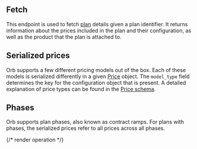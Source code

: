 ## Fetch

This endpoint is used to fetch [plan](../guides/concepts##plan-and-price) details given a plan identifier.
It returns information about the prices included in the plan and their configuration, as well as the product
that the plan is attached to.

## Serialized prices
Orb supports a few different pricing models out of the box.
Each of these models is serialized differently in a given [Price](../guides/concepts#plan-and-price) object.
The `model_type` field determines the key for the configuration object that is present. A detailed explanation of
price types can be found in the [Price schema](../guides/concepts#plan-and-price).

## Phases
Orb supports plan phases, also known as contract ramps. For plans with phases, the serialized prices refer to
all prices across all phases.

{/* render operation */}
